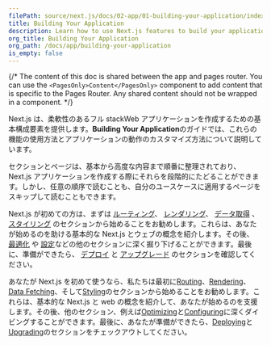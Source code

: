 ```yaml
---
filePath: source/next.js/docs/02-app/01-building-your-application/index.mdx
title: Building Your Application
description: Learn how to use Next.js features to build your application.
org_title: Building Your Application
org_path: /docs/app/building-your-application
is_empty: false
---
```


{/* The content of this doc is shared between the app and pages router. You can use the `<PagesOnly>Content</PagesOnly>` component to add content that is specific to the Pages Router. Any shared content should not be wrapped in a component. */}

Next.js は、柔軟性のあるフル stackWeb アプリケーションを作成するための基本構成要素を提供します。**Building Your Application**のガイドでは、これらの機能の使用方法とアプリケーションの動作のカスタマイズ方法について説明しています。

セクションとページは、基本から高度な内容まで順番に整理されており、Next.js アプリケーションを作成する際にそれらを段階的にたどることができます。しかし、任意の順序で読むことも、自分のユースケースに適用するページをスキップして読むこともできます。

<AppOnly>

Next.js が初めての方は、まずは [ルーティング](/ja/javascript/next.js/v14/02-app/01-building-your-application/01-routing)、 [レンダリング](/ja/javascript/next.js/v14/02-app/01-building-your-application/03-rendering)、 [データ取得](/ja/javascript/next.js/v14/02-app/01-building-your-application/02-data-fetching) 、 [スタイリング](/ja/javascript/next.js/v14/02-app/01-building-your-application/05-styling) のセクションから始めることをお勧めします。これらは、あなたが始めるのを助ける基本的な Next.js とウェブの概念を紹介します。その後、 [最適化](/ja/javascript/next.js/v14/02-app/01-building-your-application/06-optimizing) や [設定](/ja/javascript/next.js/v14/02-app/01-building-your-application/07-configuring)などの他のセクションに深く掘り下げることができます。最後に、準備ができたら、 [デプロイ](/ja/javascript/next.js/v14/02-app/01-building-your-application/10-deploying) と [アップグレード](/ja/javascript/next.js/v14/02-app/01-building-your-application/11-upgrading) のセクションを確認してください。

</AppOnly>

<PagesOnly>

あなたが Next.js を初めて使うなら、私たちは最初に[Routing](/ja/javascript/next.js/v14/03-pages/01-building-your-application/01-routing)、[Rendering](/ja/javascript/next.js/v14/03-pages/01-building-your-application/02-rendering)、[Data Fetching](/ja/javascript/next.js/v14/03-pages/01-building-your-application/03-data-fetching)、そして[Styling](/ja/javascript/next.js/v14/03-pages/01-building-your-application/04-styling)のセクションから始めることをお勧めします。これらは、基本的な Next.js と web の概念を紹介して、あなたが始めるのを支援します。その後、他のセクション、例えば[Optimizing](/ja/javascript/next.js/v14/03-pages/01-building-your-application/05-optimizing)と[Configuring](/ja/javascript/next.js/v14/03-pages/01-building-your-application/06-configuring)に深くダイビングすることができます。最後に、あなたが準備ができたら、[Deploying](/ja/javascript/next.js/v14/03-pages/01-building-your-application/09-deploying)と[Upgrading](/ja/javascript/next.js/v14/03-pages/01-building-your-application/10-upgrading)のセクションをチェックアウトしてください。

</PagesOnly>
